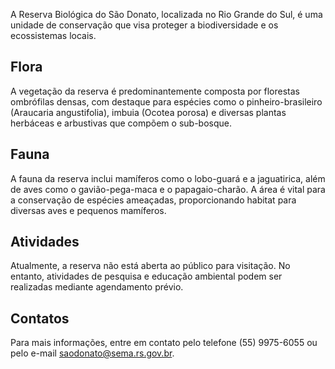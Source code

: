 A Reserva Biológica do São Donato, localizada no Rio Grande do Sul, é uma unidade de conservação que visa proteger a biodiversidade e os ecossistemas locais.

## Flora

A vegetação da reserva é predominantemente composta por florestas ombrófilas densas, com destaque para espécies como o pinheiro-brasileiro (Araucaria angustifolia), imbuia (Ocotea porosa) e diversas plantas herbáceas e arbustivas que compõem o sub-bosque.

## Fauna

A fauna da reserva inclui mamíferos como o lobo-guará e a jaguatirica, além de aves como o gavião-pega-maca e o papagaio-charão. A área é vital para a conservação de espécies ameaçadas, proporcionando habitat para diversas aves e pequenos mamíferos.

## Atividades

Atualmente, a reserva não está aberta ao público para visitação. No entanto, atividades de pesquisa e educação ambiental podem ser realizadas mediante agendamento prévio.

## Contatos

Para mais informações, entre em contato pelo telefone (55) 9975-6055 ou pelo e-mail saodonato@sema.rs.gov.br.